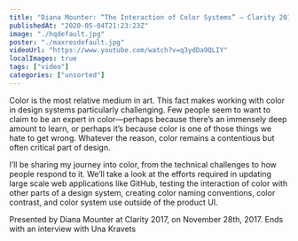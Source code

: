 ```yaml
---
title: "Diana Mounter: “The Interaction of Color Systems” — Clarity 2017"
publishedAt: "2020-05-04T21:23:23Z"
image: "./hqdefault.jpg"
poster: "./maxresdefault.jpg"
videoUrl: "https://www.youtube.com/watch?v=q3ydDa9QLIY"
localImages: true
tags: ["video"]
categories: ["unsorted"]
---
```


Color is the most relative medium in art. This fact makes working with color in design systems particularly challenging. Few people seem to want to claim to be an expert in color—perhaps because there’s an immensely deep amount to learn, or perhaps it’s because color is one of those things we hate to get wrong. Whatever the reason, color remains a contentious but often critical part of design.

I’ll be sharing my journey into color, from the technical challenges to how people respond to it. We’ll take a look at the efforts required in updating large scale web applications like GitHub, testing the interaction of color with other parts of a design system, creating color naming conventions, color contrast, and color system use outside of the product UI.

Presented by Diana Mounter at Clarity 2017, on November 28th, 2017. Ends with an interview with Una Kravets
